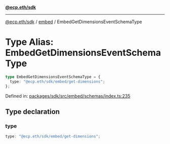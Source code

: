 [**@ecp.eth/sdk**](../../index.mdx)

***

[@ecp.eth/sdk](/sdk-reference/index.mdx) / [embed](/sdk-reference/embed/index.mdx) / EmbedGetDimensionsEventSchemaType

# Type Alias: EmbedGetDimensionsEventSchemaType

```ts
type EmbedGetDimensionsEventSchemaType = {
  type: "@ecp.eth/sdk/embed/get-dimensions";
};
```

Defined in: [packages/sdk/src/embed/schemas/index.ts:235](https://github.com/ecp-eth/comments-monorepo/blob/main/packages/sdk/src/embed/schemas/index.ts#L235)

## Type declaration

### type

```ts
type: "@ecp.eth/sdk/embed/get-dimensions";
```
